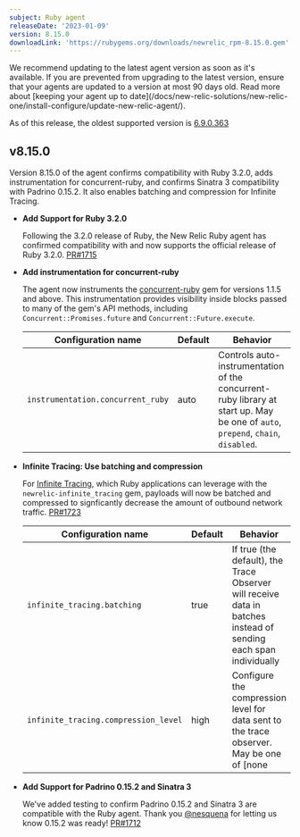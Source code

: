 ```yaml
---
subject: Ruby agent
releaseDate: '2023-01-09'
version: 8.15.0
downloadLink: 'https://rubygems.org/downloads/newrelic_rpm-8.15.0.gem'
---
```


<Callout variant="important">
We recommend updating to the latest agent version as soon as it's available. If you are prevented from upgrading to the latest version, ensure that your agents are updated to a version at most 90 days old. Read more about [keeping your agent up to date](/docs/new-relic-solutions/new-relic-one/install-configure/update-new-relic-agent/).

As of this release, the oldest supported version is [6.9.0.363](https://docs.newrelic.com/docs/release-notes/agent-release-notes/ruby-release-notes/ruby-agent-690363)
</Callout>

  ## v8.15.0

Version 8.15.0 of the agent confirms compatibility with Ruby 3.2.0, adds instrumentation for concurrent-ruby, and confirms Sinatra 3 compatibility with Padrino 0.15.2. It also enables batching and compression for Infinite Tracing.

- **Add Support for Ruby 3.2.0**

  Following the 3.2.0 release of Ruby, the New Relic Ruby agent has confirmed compatibility with and now supports the official release of Ruby 3.2.0. [PR#1715](https://github.com/newrelic/newrelic-ruby-agent/pull/1715)

- **Add instrumentation for concurrent-ruby**

  The agent now instruments the [concurrent-ruby](https://github.com/ruby-concurrency/concurrent-ruby) gem for versions 1.1.5 and above. This instrumentation provides visibility inside blocks passed to many of the gem's API methods, including `Concurrent::Promises.future` and `Concurrent::Future.execute`.


  | Configuration name                | Default | Behavior                                                                                                                      |
  | --------------------------------- | ------- | ----------------------------------------------------------------------------------------------------------------------------- |
  | `instrumentation.concurrent_ruby` | auto    | Controls auto-instrumentation of the concurrent-ruby library at start up. May be one of `auto`, `prepend`, `chain`, `disabled`. |


- **Infinite Tracing: Use batching and compression**

  For [Infinite Tracing](https://docs.newrelic.com/docs/distributed-tracing/infinite-tracing/introduction-infinite-tracing/), which Ruby applications can leverage with the `newrelic-infinite_tracing` gem, payloads will now be batched and compressed to signficantly decrease the amount of outbound network traffic. [PR#1723](https://github.com/newrelic/newrelic-ruby-agent/pull/1723)


  | Configuration name                | Default | Behavior                                                                                                                      |
  | --------------------------------- | ------- | ----------------------------------------------------------------------------------------------------------------------------- |
  | `infinite_tracing.batching` | true   | If true (the default), the Trace Observer will receive data in batches instead of sending each span individually |
  | `infinite_tracing.compression_level` | high    | Configure the compression level for data sent to the trace observer. May be one of [none|low|medium|high]. 'high' is the default. Set the level to 'none' to disable compression. |


- **Add Support for Padrino 0.15.2 and Sinatra 3**

  We've added testing to confirm Padrino 0.15.2 and Sinatra 3 are compatible with the Ruby agent. Thank you [@nesquena](https://github.com/nesquena) for letting us know 0.15.2 was ready! [PR#1712](https://github.com/newrelic/newrelic-ruby-agent/pull/1712)
